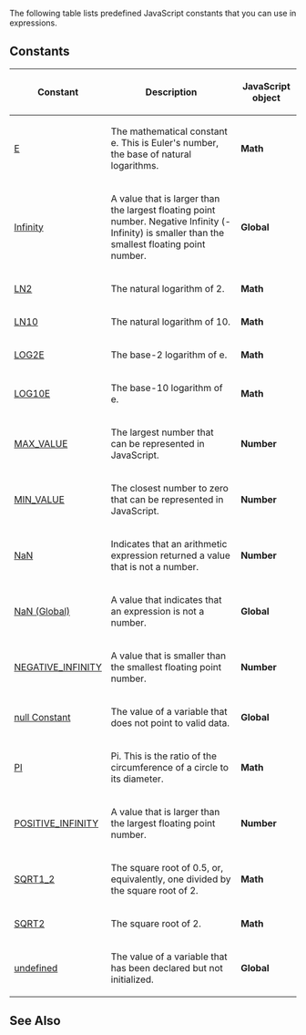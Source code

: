 The following table lists predefined JavaScript constants that you can use in expressions.


==Constants==
{| class='wikitable'
|-
! Constant
! Description
! JavaScript object
|-
| [[Objects/Math/Math Constants|E]]
| The mathematical constant e. This is Euler's number, the base of natural logarithms.
| '''Math'''
|-
| [[Objects/Global/Infinity Constant|Infinity]]
| A value that is larger than the largest floating point number. Negative Infinity (-Infinity) is smaller than the smallest floating point number.
| '''Global'''
|-
| [[Objects/Math/Math Constants|LN2]]
| The natural logarithm of 2.
| '''Math'''
|-
| [[Objects/Math/Math Constants|LN10]]
| The natural logarithm of 10.
| '''Math'''
|-
| [[Objects/Math/Math Constants|LOG2E]]
| The base-2 logarithm of e.
| '''Math'''
|-
| [[Objects/Math/Math Constants|LOG10E]]
| The base-10 logarithm of e.
| '''Math'''
|-
| [[Objects/Number/Number Constants|MAX_VALUE]]
| The largest number that can be represented in JavaScript.
| '''Number'''
|-
| [[Objects/Number/Number Constants|MIN_VALUE]]
| The closest number to zero that can be represented in JavaScript.
| '''Number'''
|-
| [[Objects/Number/Number Constants|NaN]]
| Indicates that an arithmetic expression returned a value that is not a number.
| '''Number'''
|-
| [[Objects/Global/NaN Constant|NaN (Global)]]
| A value that indicates that an expression is not a number.
| '''Global'''
|-
| [[Objects/Number/Number Constants|NEGATIVE_INFINITY]]
| A value that is smaller than the smallest floating point number.
| '''Number'''
|-
| [[Objects/Global/null Constant|null Constant]]
| The value of a variable that does not point to valid data.
| '''Global'''
|-
| [[Objects/Math/Math Constants|PI]]
| Pi. This is the ratio of the circumference of a circle to its diameter.
| '''Math'''
|-
| [[Objects/Number/Number Constants|POSITIVE_INFINITY]]
| A value that is larger than the largest floating point number.
| '''Number'''
|-
| [[Objects/Math/Math Constants|SQRT1_2]]
| The square root of 0.5, or, equivalently, one divided by the square root of 2.
| '''Math'''
|-
| [[Objects/Math/Math Constants|SQRT2]]
| The square root of 2.
| '''Math'''
|-
| [[Objects/Global/undefined Constant|undefined]]
| The value of a variable that has been declared but not initialized.
| '''Global'''
|}

==See Also==

              

              

              

              
